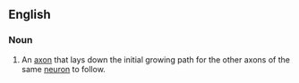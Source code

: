 ==English==


===Noun===
{{en-noun|sg=[[pioneer]] [[axon]]}}
{{wikipedia}}

#{{neurology}} An [[axon]] that lays down the initial growing path for the other axons of the same [[neuron]] to follow.